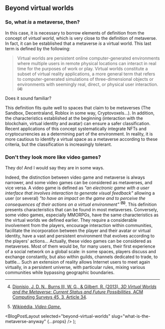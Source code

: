 
## Beyond virtual worlds

### So, what _is_ a metaverse, then?

In this case, it is necessary to borrow elements of definition from the concept of _virtual world_, which is very close to the definition of metaverse. In fact, it can be established that a metaverse _is_ a virtual world. This last term is defined by the following:

> Virtual worlds are persistent online computer-generated environments where multiple users in remote physical locations can interact in real time for the purposes of work or play. Virtual worlds constitute a subset of virtual reality applications, a more general term that refers to computer-generated simulations of three-dimensional objects or environments with seemingly real, direct, or physical user interaction.<sup>**(4)**</sup>

Does it sound familiar?

This definition fits quite well to spaces that claim to be metaverses (The Sandbox, Decentraland, Roblox in some way, Cryptovoxels...). In addition, the characteristics established at the beginning (interaction with the blockchain, virtual identity and avatar) can ensure a safer classification. Recent applications of this concept systematically integrate NFTs and cryptocurrencies as a determining part of the environment. In reality, it is more cautious to identify a virtual space as a metaverse according to these criteria, but the classification is increasingly tolerant.

### Don't they look more like video games?

They do! And I would say they are in some ways.

Indeed, the distinction between video game and metaverse is always narrower, and some video games can be considered as metaverses, and vice versa. A video game is defined as _"an electronic game with a user interface that involves interaction to generate visual feedback"_ allowing a user (or several) _"to have an impact on the game and to perceive the consequences of their actions on a virtual environment"_ <sup>**(5)**</sup>. This definition presents characteristics that can be found in most metaverses. Conversely, some video games, especially MMORPGs, have the same characteristics as the virtual worlds we defined earlier. They require a considerable involvement from the players, encourage interaction within communities, facilitate the incorporation between the player and their avatar or virtual identity, have a vast and persistent environment that evolves according to the players' actions... Actually, these video games can be considered as metaverses. Most of them would be, for many users, their first experience of a social network on a global scale: in some spaces, players discuss and exchange constantly, but also within guilds, channels dedicated to trade, to battle... Such an extension of reality allows Internet users to meet again virtually, in a persistent universe, with particular rules, mixing various communities while bypassing geographic boundaries.

---

4. [Dionisio, J. D. N., Burns III, W. G., & Gilbert, R. (2013). _3D Virtual Worlds and the Metaverse: Current Status and Future Possibilities_, ACM Computing Surveys 45, 3, Article 34](https://www.researchgate.net/publication/262222370_3D_Virtual_Worlds_and_the_Metaverse_Current_Status_and_Future_Possibilities).

5. [Wikipédia, _Video Game_.](https://en.wikipedia.org/wiki/Video_game)

  <BlogPostLayout selected="beyond-virtual-worlds" slug="what-is-the-metaverse-anyway" {...props} />
);
